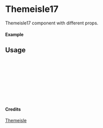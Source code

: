 
<Meta of={Themeisle17} title="Themeisle/Themeisle17" />

# Themeisle17

Themeisle17 component with different props.

#### Example

<Canvas of={Themeisle17.Primary} />

## Usage

```ts
import { Themeisle17 } from "yadl-ui";

const Example = () => {
  return (
      <Themeisle17 />
  );
};

export default Example;
```

#### Credits
[Themeisle](https://themeisle.com/illustrations/)
